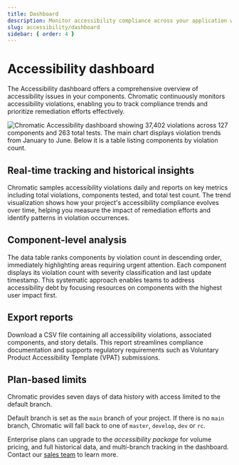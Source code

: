 ```yaml
---
title: Dashboard
description: Monitor accessibility compliance across your application with Chromatic's dashboard
slug: accessibility/dashboard
sidebar: { order: 4 }
---
```



# Accessibility dashboard

<A11yBeta />

The Accessibility dashboard offers a comprehensive overview of accessibility issues in your components. Chromatic continuously monitors accessibility violations, enabling you to track compliance trends and prioritize remediation efforts effectively.

![Chromatic Accessibility dashboard showing 37,402 violations across 127 components and 263 total tests. The main chart displays violation trends from January to June. Below it is a table listing components by violation count.](../../images/a11y/accessibility-dashboard.png)

## Real-time tracking and historical insights

Chromatic samples accessibility violations daily and reports on key metrics including total violations, components tested, and total test count. The trend visualization shows how your project's accessibility compliance evolves over time, helping you measure the impact of remediation efforts and identify patterns in violation occurrences.

## Component-level analysis

The data table ranks components by violation count in descending order, immediately highlighting areas requiring urgent attention. Each component displays its violation count with severity classification and last update timestamp. This systematic approach enables teams to address accessibility debt by focusing resources on components with the highest user impact first.

## Export reports

Download a CSV file containing all accessibility violations, associated components, and story details. This report streamlines compliance documentation and supports regulatory requirements such as Voluntary Product Accessibility Template (VPAT) submissions.

## Plan-based limits

Chromatic provides seven days of data history with access limited to the default branch.

Default branch is set as the `main` branch of your project. If there is no `main` branch, Chromatic will fall back to one of `master`, `develop`, `dev` or `rc`.

Enterprise plans can upgrade to the _accessibility package_ for volume pricing, and full historical data, and multi-branch tracking in the dashboard. Contact our [sales team](https://www.chromatic.com/sales) to learn more.
